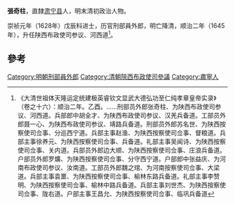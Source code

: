 '''張奇柱'''，直隸[[肃宁县|肃宁县]]人，明末清初政治人物。

崇祯元年（1628年）戊辰科进士，历官刑部員外郎，明亡降清，顺治二年（1645年），升任陕西布政使司参议、河西道<ref>《大清世祖体天隆运定统建极英睿钦文显武大德弘功至仁纯孝章皇帝实录》（卷之十六）：顺治二年。乙酉。……刑部员外郎张奇柱、为陕西布政使司参议、河西道。兵部郎中胡全才、为陕西布政使司参议、汉羌兵备道。工部员外郎聂一心、为陕西布政使司参议、靖路兵备道。刑部员外郎苏名世、为陕西按察使司佥事、分巡西宁道。兵部主事赵渔、为陕西按察使司佥事、督粮道。兵部主事徐养元、为陕西按察使司佥事、兵备道。礼部主事吴闻诗、为陕西按察使司佥事、关内道。兵部员外郎边大顺、为陕西按察使司佥事、庄浪兵备道。户部员外郎罗爌、为陕西按察使司佥事、分守西宁道。户部郎中张益庆、为河南布政使司参议、汝南道。工部员外郎魏之琯、为河南按察使司佥事、大梁道。兵部主事袁噩、为陕西按察使司佥事、榆林东路兵备道。礼部主事李赞明、为陕西按察使司佥事、榆林中路兵备道。兵部主事刘世杰、为陕西按察使司佥事、陇右道。户部主事王昌允、为陕西按察使司佥事、临巩兵备道</ref>。

==參考==
{{reflist}}
{{清朝人物小作品}}
{{崇禎元年戊辰科殿試金榜}}
{{DEFAULTSORT:Zhang張}}
[[Category:明朝刑部員外郎|Category:明朝刑部員外郎]]
[[Category:清朝陝西布政使司參議|Category:清朝陝西布政使司參議]]
[[Category:肅寧人|Category:肅寧人]]